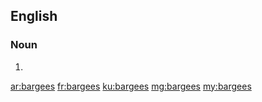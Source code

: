 ==English==

===Noun===
{{head|en}}

# {{plural of|bargee}}

[[ar:bargees]]
[[fr:bargees]]
[[ku:bargees]]
[[mg:bargees]]
[[my:bargees]]